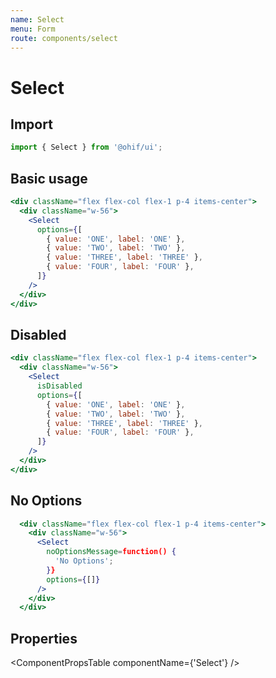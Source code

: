 ```yaml
---
name: Select
menu: Form
route: components/select
---
```



# Select

## Import

```javascript
import { Select } from '@ohif/ui';
```

## Basic usage

```jsx live
<div className="flex flex-col flex-1 p-4 items-center">
  <div className="w-56">
    <Select
      options={[
        { value: 'ONE', label: 'ONE' },
        { value: 'TWO', label: 'TWO' },
        { value: 'THREE', label: 'THREE' },
        { value: 'FOUR', label: 'FOUR' },
      ]}
    />
  </div>
</div>
```

## Disabled

```jsx live
<div className="flex flex-col flex-1 p-4 items-center">
  <div className="w-56">
    <Select
      isDisabled
      options={[
        { value: 'ONE', label: 'ONE' },
        { value: 'TWO', label: 'TWO' },
        { value: 'THREE', label: 'THREE' },
        { value: 'FOUR', label: 'FOUR' },
      ]}
    />
  </div>
</div>
```

## No Options

```jsx live
  <div className="flex flex-col flex-1 p-4 items-center">
    <div className="w-56">
      <Select
        noOptionsMessage=function() {
          'No Options';
        }}
        options={[]}
      />
    </div>
  </div>
```

## Properties

<ComponentPropsTable componentName={'Select'} />
